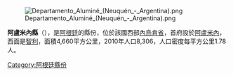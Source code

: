 [[Image:Departamento_Aluminé_(Neuquén_-_Argentina).png|right]]

'''阿盧米內縣'''（{{lang-es|Departamento Aluminé}}），是[[阿根廷|阿根廷]]的縣份，位於該國西部[[內烏肯省|內烏肯省]]，首府設於[[阿盧米內|阿盧米內]]，西面是[[智利|智利]]，面積4,660平方公里，2010年人口8,306，人口密度每平方公里1.78人。

{{coord|39|14|18|S|70|54|56|W|source:kolossus-eswiki|display=title}}

{{Argentina-geo-stub}}
[[Category:阿根廷縣份|Category:阿根廷縣份]]